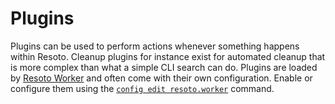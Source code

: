 # Plugins

Plugins can be used to perform actions whenever something happens within Resoto. Cleanup plugins for instance exist for automated cleanup that is more complex than what a simple CLI search can do. Plugins are loaded by [Resoto Worker](../worker.mdx) and often come with their own configuration. Enable or configure them using the [`config edit resoto.worker`](../../../reference/cli/setup-commands/config/edit.mdx) command.

<DocCardList />
